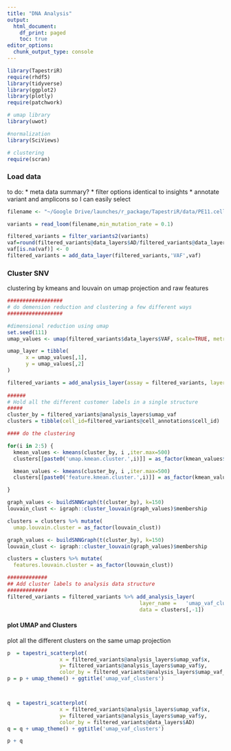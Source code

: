 ```yaml
---
title: "DNA Analysis"
output:
  html_document:
    df_print: paged
    toc: true
editor_options: 
  chunk_output_type: console
---
```



```r

library(TapestriR)
require(rhdf5)
library(tidyverse)
library(ggplot2)
library(plotly)
require(patchwork)

# umap library
library(uwot)

#normalization 
library(SciViews)

# clustering
require(scran)


```

### Load data

to do:
* meta data summary? 
* filter options identical to insights
* annotate variant and amplicons so I can easily select

```r

filename <- "~/Google Drive/launches/r_package/TapestriR/data/PE11.cells.loom"

variants = read_loom(filename,min_mutation_rate = 0.1)

filtered_variants = filter_variants2(variants)
vaf=round(filtered_variants@data_layers$AD/filtered_variants@data_layers$DP, 3)
vaf[is.na(vaf)] <- 0
filtered_variants = add_data_layer(filtered_variants,'VAF',vaf)

```

### Cluster SNV

clustering by kmeans and louvain on umap projection and raw features

```r

##################
# do demension reduction and clustering a few different ways
##################

#dimensional reduction using umap
set.seed(111)
umap_values <- umap(filtered_variants$data_layers$VAF, scale=TRUE, metric="manhattan", init="laplacian", pca=20) 

umap_layer = tibble(    
      x = umap_values[,1],
      y = umap_values[,2]
)

filtered_variants = add_analysis_layer(assay = filtered_variants, layer_name = 'umap_vaf',data = umap_layer)
  
######
# Hold all the different customer labels in a single structure
#####
cluster_by = filtered_variants@analysis_layers$umap_vaf
clusters = tibble(cell_id=filtered_variants@cell_annotations$cell_id)

#### do the clustering

for(i in 2:5) {
  kmean_values <- kmeans(cluster_by, i ,iter.max=500)
  clusters[[paste0('umap.kmean.cluster.',i)]] = as_factor(kmean_values$cluster)

  kmean_values <- kmeans(cluster_by, i ,iter.max=500)
  clusters[[paste0('feature.kmean.cluster.',i)]] = as_factor(kmean_values$cluster)

}

graph_values <- buildSNNGraph(t(cluster_by), k=150)
louvain_clust <- igraph::cluster_louvain(graph_values)$membership

clusters = clusters %>% mutate(
  umap.louvain.cluster = as_factor(louvain_clust))

graph_values <- buildSNNGraph(t(cluster_by), k=150)
louvain_clust <- igraph::cluster_louvain(graph_values)$membership

clusters = clusters %>% mutate(
  features.louvain.cluster = as_factor(louvain_clust))

#############
## Add cluster labels to analysis data structure
#############
filtered_variants = filtered_variants %>% add_analysis_layer(
                                           layer_name =   'umap_vaf_clusters',
                                           data = clusters[,-1])


```

#### plot UMAP and Clusters

plot all the different clusters on the same umap projection

```r

p  = tapestri_scatterplot(
                 x = filtered_variants@analysis_layers$umap_vaf$x, 
                 y= filtered_variants@analysis_layers$umap_vaf$y, 
                 color_by = filtered_variants@analysis_layers$umap_vaf_clusters$umap.kmean.cluster.2)
p = p + umap_theme() + ggtitle('umap_vaf_clusters')



q  = tapestri_scatterplot(
                 x = filtered_variants@analysis_layers$umap_vaf$x, 
                 y= filtered_variants@analysis_layers$umap_vaf$y, 
                 color_by = filtered_variants@data_layers$AD)
q = q + umap_theme() + ggtitle('umap_vaf_clusters')

p + q

```
